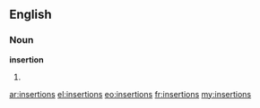 ==English==
===Noun===
'''insertion'''

# {{plural of|insertion}}

[[ar:insertions]]
[[el:insertions]]
[[eo:insertions]]
[[fr:insertions]]
[[my:insertions]]